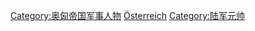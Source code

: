 {{catmore}}

[[Category:奥匈帝国军事人物|Category:奥匈帝国军事人物]]
[[Category:各國元帥|Österreich]]
[[Category:陆军元帅|Category:陆军元帅]]